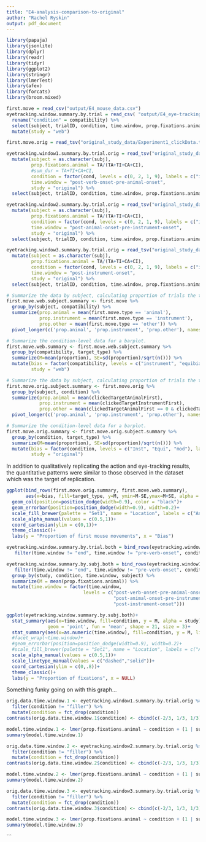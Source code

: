 ```yaml
---
title: "E4-analysis-comparison-to-original"
author: "Rachel Ryskin"
output: pdf_document
---
```


```r
library(papaja)
library(jsonlite)
library(dplyr)
library(readr)
library(tidyr)
library(ggplot2)
library(stringr)
library(lmerTest)
library(afex)
library(forcats)
library(broom.mixed)
```


```r
first.move = read_csv("output/E4_mouse_data.csv")
eyetracking.window.summary.by.trial = read_csv( "output/E4_eye-tracking_data.csv") %>% 
  rename("condition" = compatibility) %>% 
  select(subject, trialID, condition, time.window, prop.fixations.animal) %>% 
  mutate(study = "web")
```

```r

first.move.orig = read_tsv("original_study_data/Experiment1_clickData.txt") 

eyetracking.window1.summary.by.trial.orig = read_tsv("original_study_data/Experiment1_eye-tracking_verb.txt") %>% 
  mutate(subject = as.character(subj), 
         prop.fixations.animal = TA/(TA+TI+CA+CI),
         #sum_dur = TA+TI+CA+CI,
         condition = factor(cond, levels = c(0, 2, 1, 9), labels = c("instrument", "equibiased", "modifier", "filler")),
         time.window = "post-verb-onset-pre-animal-onset",
         study = "original") %>% 
  select(subject, trialID, condition, time.window, prop.fixations.animal, study)

eyetracking.window2.summary.by.trial.orig = read_tsv("original_study_data/Experiment1_eye-tracking_animal.txt")%>% 
  mutate(subject = as.character(subj), 
         prop.fixations.animal = TA/(TA+TI+CA+CI),
         condition = factor(cond, levels = c(0, 2, 1, 9), labels = c("instrument", "equibiased", "modifier", "filler")),
         time.window = "post-animal-onset-pre-instrument-onset",
         study = "original") %>% 
  select(subject, trialID, condition, time.window, prop.fixations.animal, study)

eyetracking.window3.summary.by.trial.orig = read_tsv("original_study_data/Experiment1_eye-tracking_instrument.txt")%>% 
  mutate(subject = as.character(subj), 
         prop.fixations.animal = TA/(TA+TI+CA+CI),
         condition = factor(cond, levels = c(0, 2, 1, 9), labels = c("instrument", "equibiased", "modifier", "filler")),
         time.window = "post-instrument-onset",
         study = "original") %>% 
  select(subject, trialID, condition, time.window, prop.fixations.animal, study)

```

```r
# Summarize the data by subject, calculating proportion of trials the the first move was to the animal, instrument, or other.
first.move.web.subject.summary <- first.move %>%
  group_by(subject, compatibility) %>%
  summarize(prop.animal = mean(first.move.type == 'animal'),
            prop.instrument = mean(first.move.type == 'instrument'),
            prop.other = mean(first.move.type == 'other')) %>%
  pivot_longer(c('prop.animal', 'prop.instrument', 'prop.other'), names_to="target_type", values_to="proportion")

# Summarize the condition-level data for a barplot.
first.move.web.summary <- first.move.web.subject.summary %>%
  group_by(compatibility, target_type) %>%
  summarize(M=mean(proportion), SE=sd(proportion)/sqrt(n())) %>% 
  mutate(bias = factor(compatibility, levels = c("instrument", "equibiased", "modifier") ),
         study = "web")
```

```r
# Summarize the data by subject, calculating proportion of trials the the first move was to the animal, instrument, or other.
first.move.orig.subject.summary <- first.move.orig %>%
  group_by(subject, condition) %>%
  summarize(prop.animal = mean(clickedTargetAnimalFirst),
            prop.instrument = mean(clickedTargetInstrumentFirst),
            prop.other = mean(clickedTargetAnimalFirst == 0 & clickedTargetInstrumentFirst == 0 )) %>%
  pivot_longer(c('prop.animal', 'prop.instrument', 'prop.other'), names_to="target_type", values_to="proportion")

# Summarize the condition-level data for a barplot.
first.move.orig.summary <- first.move.orig.subject.summary %>%
  group_by(condition, target_type) %>%
  summarize(M=mean(proportion), SE=sd(proportion)/sqrt(n())) %>% 
  mutate(bias = factor(condition, levels = c("Inst", "Equi", "mod"), labels = c("instrument", "equibiased", "modifier") ),
         study = "original")
```

In addition to qualitatively replicating the action and eye-tracking results, the quantitative patterns were similar to those observed in the dataset which was the target of replication.


```r

ggplot(bind_rows(first.move.orig.summary, first.move.web.summary), 
       aes(x=bias, fill=target_type, y=M, ymin=M-SE,ymax=M+SE, alpha = study))+
  geom_col(position=position_dodge(width=0.9), color = "black")+
  geom_errorbar(position=position_dodge(width=0.9), width=0.2)+
  scale_fill_brewer(palette = "Set1", name = "Location", labels = c("Animal", "Instrument", "Other"))+
  scale_alpha_manual(values = c(0.5,1))+
  coord_cartesian(ylim = c(0,1))+
  theme_classic()+
  labs(y = "Proportion of first mouse movements", x = "Bias")
```


```r
eyetracking.window.summary.by.trial.both = bind_rows(eyetracking.window1.summary.by.trial.orig, eyetracking.window2.summary.by.trial.orig, eyetracking.window3.summary.by.trial.orig, eyetracking.window.summary.by.trial) %>% 
   filter(time.window != "end", time.window != "pre-verb-onset", condition != "filler" )
```

```r
eyetracking.window.summary.by.subj.both = bind_rows(eyetracking.window1.summary.by.trial.orig, eyetracking.window2.summary.by.trial.orig, eyetracking.window3.summary.by.trial.orig, eyetracking.window.summary.by.trial) %>% 
   filter(time.window != "end", time.window != "pre-verb-onset", condition != "filler" ) %>% 
  group_by(study, condition, time.window, subject) %>% 
  summarize(M = mean(prop.fixations.animal)) %>% 
  mutate(time.window = factor(time.window, 
                            levels = c("post-verb-onset-pre-animal-onset",
                                       "post-animal-onset-pre-instrument-onset",
                                       "post-instrument-onset")))
```

```r

ggplot(eyetracking.window.summary.by.subj.both)+
  stat_summary(aes(x=time.window, fill=condition, y = M, alpha = study), 
               geom = 'point', fun = 'mean', shape = 21, size = 3)+
  stat_summary(aes(x=as.numeric(time.window), fill=condition, y = M, linetype = study), geom = 'line', fun = 'mean', alpha = 0.5)+
  #facet_wrap(~time.window)+
  #geom_errorbar(position=position_dodge(width=0.9), width=0.2)+
  #scale_fill_brewer(palette = "Set1", name = "Location", labels = c("Animal", "Instrument", "Other"))+
  scale_alpha_manual(values = c(0.5,1))+
  scale_linetype_manual(values = c("dashed","solid"))+
  coord_cartesian(ylim = c(0,.8))+
  theme_classic()+
  labs(y = "Proportion of fixations", x = NULL)
```
Something funky going on with this graph...

```r
orig.data.time.window.1 <- eyetracking.window1.summary.by.trial.orig %>% 
  filter(condition != "filler") %>% 
  mutate(condition = fct_drop(condition))
contrasts(orig.data.time.window.1$condition) <- cbind(c(-2/3, 1/3, 1/3), c(0, -1/2, 1/2))

model.time.window.1 <- lmer(prop.fixations.animal ~ condition + (1 | subject) + (1 | trialID), data=orig.data.time.window.1 )
summary(model.time.window.1)
```

```r
orig.data.time.window.2 <- eyetracking.window2.summary.by.trial.orig %>% 
  filter(condition != "filler") %>% 
  mutate(condition = fct_drop(condition))
contrasts(orig.data.time.window.2$condition) <- cbind(c(-2/3, 1/3, 1/3), c(0, -1/2, 1/2))

model.time.window.2 <- lmer(prop.fixations.animal ~ condition + (1 | subject) + (1 | trialID), data=orig.data.time.window.2 )
summary(model.time.window.2)
```

```r
orig.data.time.window.3 <- eyetracking.window3.summary.by.trial.orig %>% 
  filter(condition != "filler") %>% 
  mutate(condition = fct_drop(condition))
contrasts(orig.data.time.window.3$condition) <- cbind(c(-2/3, 1/3, 1/3), c(0, -1/2, 1/2))

model.time.window.3 <- lmer(prop.fixations.animal ~ condition + (1 | subject) + (1 | trialID), data=orig.data.time.window.3 )
summary(model.time.window.3)
```
```

